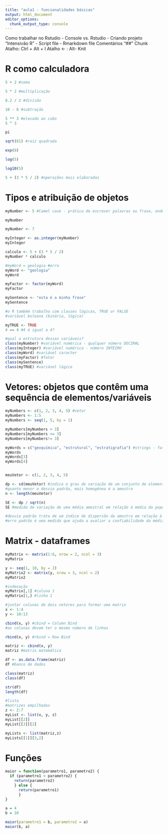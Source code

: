 ```yaml
---
title: "aula1 - funcionalidades básicas"
output: html_document
editor_options: 
  chunk_output_type: console
---
```


Como trabalhar no Rstudio
  - Console vs. Rstudio
  - Criando projeto "Intensivão R"
  - Script file
  - Rmarkdown file
      Comentários "##"
      Chunk
      Atalho: Ctrl + Alt + I
      Atalho <- : Alt-
      Knit

# R como calculadora

```r
5 + 2 #soma

5 * 2 #multiplicação

8.2 / 2 #divisão

10 - 8 #subtração

5 ** 3 #elevado ao cubo
5 ^ 3

pi

sqrt(81) #raiz quadrada

exp(8) 

log(5)

log10(5)

5 + (3 * 5 / 2) #operações mais elaboradas
```


# Tipos e atribuição de objetos

```r
myNumber <- 5 #Camel case - prática de escrever palavras ou frase, onde cada palavra é iniciada com maiúsculas e unidas sem espaços

myNumber

myNumber <- 7

myInteger <- as.integer(myNumber)
myInteger

calculo <- 5 + (3 * 5 / 2)
myNumber * calculo

#myWord = geologia #erro
myWord <- "geologia"
myWord

myFactor <- factor(myWord)
myFactor

mySentence <- "esta é a minha frase"
mySentence

#o R também trabalha com classes lógicas, TRUE or FALSE
#variável boleana (binária, lógica)

myTRUE <- TRUE
4 == 4 #4 é igual a 4?

#qual a estrutura dessas variáveis?
class(myNumber) #variável numérica - qualquer número DECIMAL
class(myInteger) #variável numérica - número INTEIRO
class(myWord) #variável caracter
class(myFactor) #fator
class(mySentence)
class(myTRUE) #variável lógica
```


# Vetores: objetos que contêm uma sequência de elementos/variáveis

```r
myNumbers <- c(1, 2, 3, 4, 5) #vetor
myNumbers <- 1:5
myNumbers <- seq(1, 5, by = 1)

myNumbers[myNumbers > 3]
myNumbers[myNumbers >= 3]
myNumbers[myNumbers!= 3]

myWords = c("geoquímica", "estrutural", "estratigrafia") #strings - fator
myWords
myWords[3]
myWords[4]


meuVetor <- c(1, 2, 3, 4, 5)

dp <- sd(meuVetor) #indica o grau de variação de um conjunto de elementos
#quanto menor o desvio padrão, mais homogênea é a amostra
n <- length(meuVetor)

SE <- dp / sqrt(n)
SE #medida de variação de uma média amostral em relação à média da população

#desvio padrão trata de um índice de dispersão da amostra em relação à média
#erro padrão é uma medida que ajuda a avaliar a confiabilidade da média calculada
```


# Matrix - dataframes

```r
myMatrix <- matrix(1:6, nrow = 2, ncol = 3) 
myMatrix

y <- seq(1, 10, by = 2)
myMatrix2 <- matrix(y, nrow = 3, ncol = 2)
myMatrix2

#indexação
myMatrix[,1] #coluna 1
myMatrix[1,] #linha 1

#juntar colunas de dois vetores para formar uma matrix
x <- 1:4
y <- 10:13

cbind(x, y) #cbind = Column Bind
#as colunas devem ter o mesmo número de linhas

rbind(x, y) #rbind = Row Bind

matriz <- cbind(x, y)
matriz #matrix matemática

df <- as.data.frame(matriz)
df #banco de dados

class(matriz)
class(df)

str(df)
length(df)

#lista
#matrizes empilhadas
z <- 2:7
myList <- list(x, y, z)
myList[[2]]
myList[[3]][2]

myLists <- list(matriz,z)
myLists[[1]][3,2]
```


# Funções

```r
maior = function(parametro1, parametro2) {
  if (parametro1 < parametro2) {
    return(parametro2)
    } else {
      return(parametro1)
      }
}

a = 4
b = 10

maior(parametro1 = b, parametro2 = a)
maior(b, a)
```


